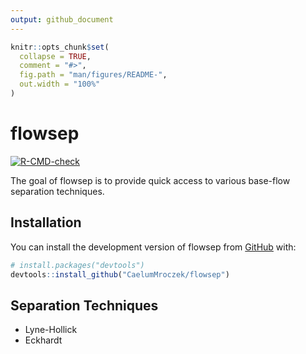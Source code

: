 ```yaml
---
output: github_document
---
```


<!-- README.md is generated from README.Rmd. Please edit that file -->

```r
knitr::opts_chunk$set(
  collapse = TRUE,
  comment = "#>",
  fig.path = "man/figures/README-",
  out.width = "100%"
)
```

# flowsep

<!-- badges: start -->
[![R-CMD-check](https://github.com/CaelumMroczek/flowsep/actions/workflows/R-CMD-check.yaml/badge.svg)](https://github.com/CaelumMroczek/flowsep/actions/workflows/R-CMD-check.yaml)
<!-- badges: end -->

The goal of flowsep is to provide quick access to various base-flow separation techniques.

## Installation

You can install the development version of flowsep from [GitHub](https://github.com/) with:

``` r
# install.packages("devtools")
devtools::install_github("CaelumMroczek/flowsep")
```

## Separation Techniques
- Lyne-Hollick
- Eckhardt
